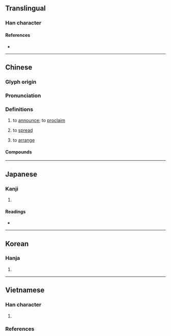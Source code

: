 {{also|布}}
{{character info/new}}
==Translingual==

===Han character===
{{Han char|rn=9|rad=人|as=05|sn=7|four=24227|canj=OKLB|ids=⿰亻布}}

====References====
* {{Han ref|kx=0098.010|dkj=00497|dj=0206.120|hdz=10131.030|uh=4F48|ud=20296|bh=A747|bd=42823}}

----

==Chinese==
{{zh-forms|s=布|t2=布}}

===Glyph origin===
{{Han etym}}

===Pronunciation===
{{zh-pron
|m=bù
|c=bou3
|mn=pò͘
|mc=y
|oc=y
|ma=
|cat=v
}}

===Definitions===
{{zh-hanzi}}

# to [[announce]]; to [[proclaim]]
#: {{zh-x|宣佈|to declare, to proclaim, to announce}}
# to [[spread]]
#: {{zh-x|遍佈|to be found everywhere, to be spread all over}}
# to [[arrange]]
#: {{zh-x|佈兵|to deploy troops}}

====Compounds====
{{zh-der|佈擺|佈劃|佈陣安營|佈讓|佈施|佈散|佈菜|歪擺佈|擺佈|沒做擺佈|沒擺佈處}}

----

==Japanese==

===Kanji===
{{ja-kanji|grade=|rs=人05}}

# {{rfdef|ja|sort=人05}}

====Readings====
* {{ja-readings|on=[[ほ]] (ho), [[ふ]] (fu)|kun=[[あまねし]] (amaneshi)}}

----

==Korean==

===Hanja===
{{ko-hanja|hangeul=포|rv=po|mr=p'o}}

# {{rfdef|ko|sort=人05}}

----

==Vietnamese==

===Han character===
{{vi-readings|rs=人05
|hanviet=bố-tdcntd;gdhn
|phienthiet=博故 bác cố
|nom=bõ-tdcntd, bố-gdhn, bô-gdhn
}}

# {{rfdef|vi|sort=人05}}

===References===
<references/>